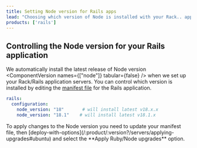 ```yaml
---
title: Setting Node version for Rails apps
lead: "Choosing which version of Node is installed with your Rack.. applications"
products: ['rails']
---
```


## Controlling the Node version for your Rails application

We automatically install the latest release of Node version <ComponentVersion names={["node"]} tabular={false} />  when we set up your Rack/Rails application servers. You can control which version is installed by editing the [manifest file](/:product/:version?/manifest/building-a-manifest-file) for the Rails application. 

```yaml
rails:
  configuration:
    node_version: "18"       # will install latest v18.x.x
    node_version: "18.1"    # will install latest v18.1.x
```


<Callout type="warning" title="Applying changes">
  To apply changes to the Node version you need to update your manifest file, then [deploy-with-options](/:product/:version?/servers/applying-upgrades#ubuntu) and select the **Apply Ruby/Node upgrades** option. 
</Callout>
